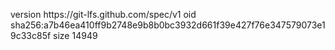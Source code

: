 version https://git-lfs.github.com/spec/v1
oid sha256:a7b46ea410ff9b2748e9b8b0bc3932d661f39e427f76e347579073e19c33c85f
size 14949
